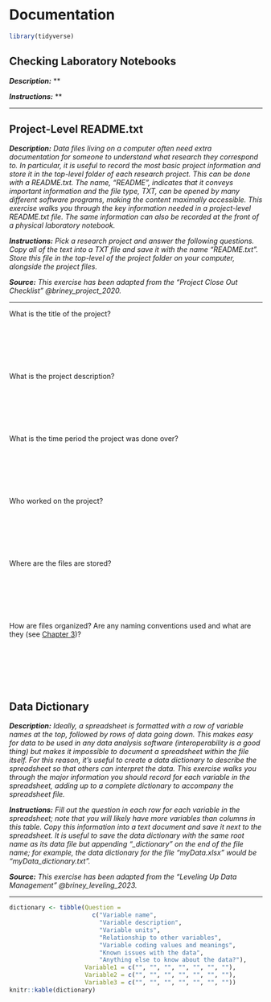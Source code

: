 # Documentation

```r
library(tidyverse)
```

## Checking Laboratory Notebooks {#lab-notebook}

***Description:*** **

***Instructions:*** **

---

## Project-Level README.txt {#readme-txt}

***Description:*** *Data files living on a computer often need extra documentation for someone to understand what research they correspond to. In particular, it is useful to record the most basic project information and store it in the top-level folder of each research project. This can be done with a README.txt. The name, "README", indicates that it conveys important information and the file type, TXT, can be opened by many different software programs, making the content maximally accessible. This exercise walks you through the key information needed in a project-level README.txt file. The same information can also be recorded at the front of a physical laboratory notebook.*

***Instructions:*** *Pick a research project and answer the following questions. Copy all of the text into a TXT file and save it with the name “README.txt”. Store this file in the top-level of the project folder on your computer, alongside the project files.*

***Source:*** *This exercise has been adapted from the "Project Close Out Checklist" @briney_project_2020.*

---

What is the title of the project?

&nbsp;

&nbsp;

&nbsp;

What is the project description?

&nbsp;

&nbsp;

&nbsp;

What is the time period the project was done over?

&nbsp;

&nbsp;

&nbsp;

Who worked on the project?

&nbsp;

&nbsp;

&nbsp;

Where are the files are stored?

&nbsp;

&nbsp;

&nbsp;

How are files organized? Are any naming conventions used and what are they (see [Chapter 3](#file-organization-and-naming))?

&nbsp;

&nbsp;

&nbsp;

## Data Dictionary {#data-dictionary}

***Description:*** *Ideally, a spreadsheet is formatted with a row of variable names at the top, followed by rows of data going down. This makes easy for data to be used in any data analysis software (interoperability is a good thing) but makes it impossible to document a spreadsheet within the file itself. For this reason, it’s useful to create a data dictionary to describe the spreadsheet so that others can interpret the data. This exercise walks you through the major information you should record for each variable in the spreadsheet, adding up to a complete dictionary to accompany the spreadsheet file.*

***Instructions:*** *Fill out the question in each row for each variable in the spreadsheet; note that you will likely have more variables than columns in this table. Copy this information into a text document and save it next to the spreadsheet. It is useful to save the data dictionary with the same root name as its data file but appending "\_dictionary” on the end of the file name; for example, the data dictionary for the file “myData.xlsx” would be “myData\_dictionary.txt”.*

***Source:*** *This exercise has been adapted from the "Leveling Up Data Management" @briney_leveling_2023.*

---

``` r
dictionary <- tibble(Question = 
                       c("Variable name",
                         "Variable description",
                         "Variable units",
                         "Relationship to other variables",
                         "Variable coding values and meanings",
                         "Known issues with the data",
                         "Anything else to know about the data?"),
                     Variable1 = c("", "", "", "", "", "", ""),
                     Variable2 = c("", "", "", "", "", "", ""),
                     Variable3 = c("", "", "", "", "", "", ""))
knitr::kable(dictionary)
```
